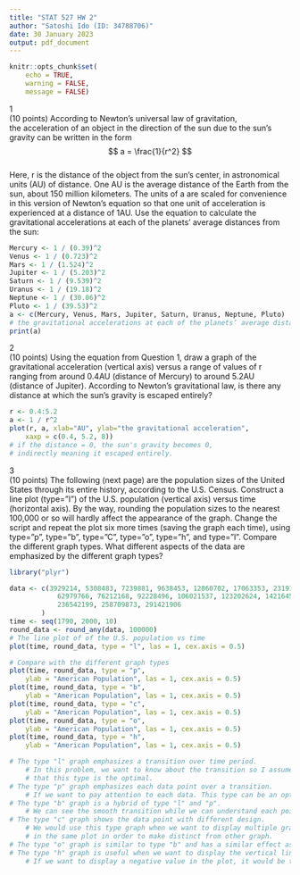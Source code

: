 ```yaml
---
title: "STAT 527 HW 2"
author: "Satoshi Ido (ID: 34788706)"
date: 30 January 2023
output: pdf_document
---
```

```r
knitr::opts_chunk$set(
    echo = TRUE,
    warning = FALSE,
    message = FALSE)
```

1\
(10 points) According to Newton's universal law of gravitation, \
the acceleration of an object in the direction of the sun due to the sun's gravity can be written in the form \
$$
a = \frac{1}{r^2}
$$ \
Here, r is the distance of the object from the sun's center, in astronomical units (AU) of distance. 
One AU is the average distance of the Earth from the sun, about 150 million kilometers. 
The units of a are scaled for convenience in this version of Newton's equation so that one unit of acceleration is experienced at a distance of 1AU. 
Use the equation to calculate the gravitational accelerations at each of the planets' average distances from the sun:
```r
Mercury <- 1 / (0.39)^2
Venus <- 1 / (0.723)^2
Mars <- 1 / (1.524)^2
Jupiter <- 1 / (5.203)^2
Saturn <- 1 / (9.539)^2
Uranus <- 1 / (19.18)^2
Neptune <- 1 / (30.06)^2
Pluto <- 1 / (39.53)^2
a <- c(Mercury, Venus, Mars, Jupiter, Saturn, Uranus, Neptune, Pluto)
# the gravitational accelerations at each of the planets’ average distances from the sun
print(a)
```

2\
(10 points) Using the equation from Question 1, draw a graph of the gravitational acceleration (vertical axis) versus a range of values of r ranging from around 0.4AU (distance of Mercury) to around 5.2AU (distance of Jupiter). 
According to Newton's gravitational law, is there any distance at which the sun's gravity is escaped entirely?
```r
r <- 0.4:5.2
a <- 1 / r^2
plot(r, a, xlab="AU", ylab="the gravitational acceleration",
    xaxp = c(0.4, 5.2, 8))
# if the distance = 0, the sun's gravity becomes 0, 
# indirectly meaning it escaped entirely.
```

3\
(10 points) The following (next page) are the population sizes of the United States through its entire history, according to the U.S. Census. 
Construct a line plot (type=”I”) of the U.S. population (vertical axis) versus time (horizontal axis). 
By the way, rounding the population sizes to the nearest 100,000 or so will hardly affect the appearance of the graph.
Change the script and repeat the plot six more times (saving the graph each time), using type=”p”, type=”b”, type=”C”, type=”o”, type=”h”, and type=”l”. 
Compare the different graph types. What different aspects of the data are emphasized by the different graph types?
```r
library("plyr")

data <- c(3929214, 5308483, 7239881, 9638453, 12860702, 17063353, 23191876, 31443321, 38558371, 50189209,
            62979766, 76212168, 92228496, 106021537, 123202624, 142164569, 161325798, 189323175, 213302031,
            236542199, 258709873, 291421906
        )
time <- seq(1790, 2000, 10)
round_data <- round_any(data, 100000)
# The line plot of of the U.S. population vs time
plot(time, round_data, type = "l", las = 1, cex.axis = 0.5)

# Compare with the different graph types
plot(time, round_data, type = "p",
    ylab = "American Population", las = 1, cex.axis = 0.5)
plot(time, round_data, type = "b",
    ylab = "American Population", las = 1, cex.axis = 0.5)
plot(time, round_data, type = "c",
    ylab = "American Population", las = 1, cex.axis = 0.5)
plot(time, round_data, type = "o",
    ylab = "American Population", las = 1, cex.axis = 0.5)
plot(time, round_data, type = "h",
    ylab = "American Population", las = 1, cex.axis = 0.5)
```

```r
# The type "l" graph emphasizes a transition over time period.
    # In this problem, we want to know about the transition so I assume
    # that this type is the optimal.
# The type "p" graph emphasizes each data point over a transition.
    # If we want to pay attention to each data. This type can be an option.
# The type "b" graph is a hybrid of type "l" and "p".
    # We can see the smooth transition while we can understand each point.
# The type "c" graph shows the data point with different design.
    # We would use this type graph when we want to display multiple graphs
    # in the same plot in order to make distinct from other graph.
# The type "o" graph is similar to type "b" and has a similar effect as well.
# The type "h" graph is useful when we want to display the vertical lines.
    # If we want to display a negative value in the plot, it would be this type to use.
```
